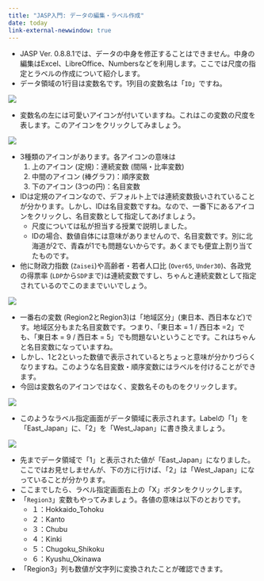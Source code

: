 ```yaml
---
title: "JASP入門: データの編集・ラベル作成"
date: today
link-external-newwindow: true
---
```


* JASP Ver. 0.8.8.1では、データの中身を修正することはできません。中身の編集はExcel、LibreOffice、Numbersなどを利用します。ここでは尺度の指定とラベルの作成について紹介します。
* データ領域の1行目は変数名です。1列目の変数名は「`ID`」ですね。

![](Figs/JASP03_01.png)

* 変数名の左には可愛いアイコンが付いていますね。これはこの変数の尺度を表します。このアイコンをクリックしてみましょう。

![](Figs/JASP03_02.png)

* 3種類のアイコンがあります。各アイコンの意味は
    1. 上のアイコン (定規)：連続変数 (間隔・比率変数)
    2. 中間のアイコン (棒グラフ)：順序変数
    3. 下のアイコン (3つの円)：名目変数
* IDは定規のアイコンなので、デフォルト上では連続変数扱いされていることが分かります。しかし、IDは名目変数ですね。なので、一番下にあるアイコンをクリックし、名目変数として指定してあげましょう。
    * 尺度については私が担当する授業で説明しました。
    * IDの場合、数値自体には意味がありませんので、名目変数です。別に北海道が2で、青森が1でも問題ないからです。あくまでも便宜上割り当てたものです。
* 他に財政力指数 (`Zaisei`)や高齢者・若者人口比 (`Over65`, `Under30`)、各政党の得票率 (`LDP`から`SDP`まで)は連続変数ですし、ちゃんと連続変数として指定されているのでこのままでいいでしょう。

![](Figs/JASP03_03.png)

* 一番右の変数 (Region2とRegion3)は「地域区分」(東日本、西日本など)です。地域区分もまた名目変数です。つまり、「東日本 = 1 / 西日本 =2」でも、「東日本 = 9 / 西日本 = 5」でも問題ないということです。これはちゃんと名目変数になっていますね。
* しかし、1と2といった数値で表示されているとちょっと意味が分かりづらくなりますね。このような名目変数・順序変数にはラベルを付けることができます。
* 今回は変数名のアイコンではなく、変数名そのものをクリックします。

![](Figs/JASP03_04.png)

* このようなラベル指定画面がデータ領域に表示されます。Labelの「1」を「East_Japan」に、「2」を「West_Japan」に書き換えましょう。

![](Figs/JASP03_05.png)

* 先までデータ領域で「1」と表示された値が「East_Japan」になりました。ここではお見せしませんが、下の方に行けば、「2」は「West_Japan」になっていることが分かります。
* ここまでしたら、ラベル指定画面右上の「X」ボタンをクリックします。
* 「`Region3`」変数もやってみましょう。各値の意味は以下のとおりです。
    * １：Hokkaido_Tohoku
    * ２：Kanto
    * ３：Chubu
    * ４：Kinki
    * ５：Chugoku_Shikoku
    * ６：Kyushu_Okinawa
* 「Region3」列も数値が文字列に変換されたことが確認できます。